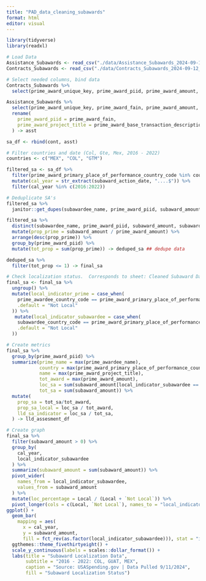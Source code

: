 ---
title: "PAD_data_cleaning_subawards"
format: html
editor: visual
---

```{r}
library(tidyverse)
library(readxl)
```

```{r}
# Load Data
Assistance_Subawards <- read_csv("./data/Assistance_Subawards_2024-09-12_H02M24S51_1(in).csv") 
Contracts_Subawards <- read_csv("./data/Contracts_Subawards_2024-09-12_H02M20S09_1(in).csv")
```

```{r}
# Select needed columns, bind data
Contracts_Subawards %>%
  select(prime_award_unique_key, prime_award_piid, prime_award_amount, prime_award_period_of_performance_start_date, prime_award_period_of_performance_current_end_date, prime_award_funding_agency_code, prime_awardee_uei, prime_awardee_name, prime_awardee_country_code, prime_awardee_business_types, prime_award_primary_place_of_performance_country_code, prime_award_project_title, subaward_type, subaward_amount, subaward_action_date_fiscal_year, subawardee_uei, subawardee_name, subawardee_country_code, subawardee_business_types, subaward_primary_place_of_performance_country_code, subaward_action_date, prime_award_base_action_date_fiscal_year) -> cont

Assistance_Subawards %>%
  select(prime_award_unique_key, prime_award_fain, prime_award_amount, prime_award_period_of_performance_start_date, prime_award_period_of_performance_current_end_date, prime_award_funding_agency_code, prime_awardee_uei, prime_awardee_name, prime_awardee_country_code, prime_awardee_business_types, prime_award_primary_place_of_performance_country_code, prime_award_base_transaction_description, subaward_type, subaward_amount, subaward_action_date_fiscal_year, subawardee_uei, subawardee_name, subawardee_country_code, subawardee_business_types, subaward_primary_place_of_performance_country_code, subaward_action_date, prime_award_base_action_date_fiscal_year) %>%
  rename(
    prime_award_piid = prime_award_fain,
    prime_award_project_title = prime_award_base_transaction_description
  ) -> asst

sa_df <- rbind(cont, asst)
```

```{r}
# Filter countries and date (Col, Gte, Mex, 2016 - 2022)
countries <- c("MEX", "COL", "GTM")

filtered_sa <- sa_df %>%
  filter(prime_award_primary_place_of_performance_country_code %in% countries) %>%
  mutate(cal_year = str_extract(subaward_action_date, "....$")) %>%
  filter(cal_year %in% c(2016:2022))
```

```{r}
# Deduplicate SA's
filtered_sa %>%
  janitor::get_dupes(subawardee_name, prime_award_piid, subaward_amount, subaward_action_date_fiscal_year) -> dupes ## list of dupes

filtered_sa %>%
  distinct(subawardee_name, prime_award_piid, subaward_amount, subaward_action_date_fiscal_year, .keep_all = T) %>%
  mutate(prop_prime = subaward_amount / prime_award_amount) %>%
  arrange(desc(prop_prime)) %>%
  group_by(prime_award_piid) %>%
  mutate(tot_prop = sum(prop_prime)) -> deduped_sa ## dedupe data

deduped_sa %>%
  filter(tot_prop <= 1) -> final_sa
```

```{r}
# Check localization status.  Corresponds to sheet: Cleaned Subaward Data 9.12.24
final_sa <- final_sa %>%
  ungroup() %>%
  mutate(local_indicator_prime = case_when(
    prime_awardee_country_code == prime_award_primary_place_of_performance_country_code ~ "Local",
    .default = "Not Local"
  )) %>%
   mutate(local_indicator_subawardee = case_when(
    subawardee_country_code == prime_award_primary_place_of_performance_country_code ~ "Local",
    .default = "Not Local"
  )) 
```

```{r}
# Create metrics 
final_sa %>%
  group_by(prime_award_piid) %>%
  summarize(prime_name = max(prime_awardee_name),
            country = max(prime_award_primary_place_of_performance_country_code),
            name = max(prime_award_project_title),
            tot_award = max(prime_award_amount),
            loc_sa = sum(subaward_amount[local_indicator_subawardee == "Local"]),
            tot_sa = sum(subaward_amount)) %>%
  mutate(
    prop_sa = tot_sa/tot_award,
    prop_sa_local = loc_sa / tot_award,
    lld_sa_indicator = loc_sa / tot_sa,
  ) -> lld_assesment_df
```

```{r}
# Create graph 
final_sa %>%
  filter(subaward_amount > 0) %>%
  group_by(
    cal_year, 
    local_indicator_subawardee
  ) %>%
  summarize(subaward_amount = sum(subaward_amount)) %>%
  pivot_wider(
    names_from = local_indicator_subawardee, 
    values_from = subaward_amount
  ) %>%
  mutate(loc_percentage = Local / (Local + `Not Local`)) %>%
  pivot_longer(cols = c(Local, `Not Local`), names_to = "local_indicator_subawardee", values_to = "subaward_amount") %>%
ggplot() +
  geom_bar(
    mapping = aes(
      x = cal_year, 
      y = subaward_amount, 
      fill = fct_rev(as.factor(local_indicator_subawardee))), stat = "identity") +
  ggthemes::theme_fivethirtyeight() +
  scale_y_continuous(labels = scales::dollar_format()) +
  labs(title = "Subaward Localization Data",
       subtitle = "2016 - 2022: COL, GUAT, MEX",
       caption = "Source: USASpending.gov | Data Pulled 9/11/2024",
       fill = "Subaward Localization Status") 
```

